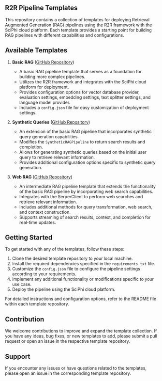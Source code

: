 ## R2R Pipeline Templates

This repository contains a collection of templates for deploying Retrieval Augmented Generation (RAG) pipelines using the R2R framework with the SciPhi cloud platform. Each template provides a starting point for building RAG pipelines with different capabilities and configurations.

## Available Templates

1. **Basic RAG** ([GitHub Repository](https://github.com/SciPhi-AI/R2R-basic-rag-template))
   - A basic RAG pipeline template that serves as a foundation for building more complex pipelines.
   - Utilizes the R2R framework and integrates with the SciPhi cloud platform for deployment.
   - Provides configuration options for vector database provider, evaluation settings, embedding settings, text splitter settings, and language model provider.
   - Includes a `config.json` file for easy customization of deployment settings.

2. **Synthetic Queries** ([GitHub Repository](https://github.com/SciPhi-AI/R2R-synthetic-queries-template))
   - An extension of the basic RAG pipeline that incorporates synthetic query generation capabilities.
   - Modifies the `SyntheticRAGPipeline` to return search results and completion.
   - Allows for generating synthetic queries based on the initial user query to retrieve relevant information.
   - Provides additional configuration options specific to synthetic query generation.

3. **Web RAG** ([GitHub Repository](https://github.com/SciPhi-AI/R2R-web-rag-template))
   - An intermediate RAG pipeline template that extends the functionality of the basic RAG pipeline by incorporating web search capabilities.
   - Integrates with the SerperClient to perform web searches and retrieve relevant information.
   - Includes additional methods for query transformation, web search, and context construction.
   - Supports streaming of search results, context, and completion for real-time updates.

## Getting Started

To get started with any of the templates, follow these steps:

1. Clone the desired template repository to your local machine.
2. Install the required dependencies specified in the `requirements.txt` file.
3. Customize the `config.json` file to configure the pipeline settings according to your requirements.
4. Implement any additional functionality or modifications specific to your use case.
5. Deploy the pipeline using the SciPhi cloud platform.

For detailed instructions and configuration options, refer to the README file within each template repository.

## Contribution

We welcome contributions to improve and expand the template collection. If you have any ideas, bug fixes, or new templates to add, please submit a pull request or open an issue in the respective template repository.

## Support

If you encounter any issues or have questions related to the templates, please open an issue in the corresponding template repository.